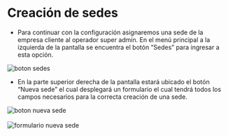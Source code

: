 
# Creación de sedes

- Para continuar con la configuración asignaremos una sede de la empresa cliente al operador super admin. En el menú principal a la izquierda de la pantalla se encuentra el botón “Sedes” para ingresar a esta opción.

<div className="image-zoom-wrapper">
  <Zoom>
    <Image
      src="/botonSedes.webp"
      alt="boton sedes"
      width={800}
      height={300}
      unoptimized
    />
  </Zoom>
</div>

- En la parte superior derecha de la pantalla estará ubicado el botón “Nueva sede” el cual desplegará un formulario el cual tendrá todos los campos necesarios para la correcta creación de una sede.

<div className="image-zoom-wrapper">
  <Zoom>
    <Image
      src="/botonNuevaSede.webp"
      alt="boton nueva sede"
      width={800}
      height={300}
      unoptimized
    />
  </Zoom>
</div>
<br />
<div className="image-zoom-wrapper">
  <Zoom>
    <Image
      src="/formularioSede.webp"
      alt="formulario nueva sede"
      width={800}
      height={300}
      unoptimized
    />
  </Zoom>
</div>